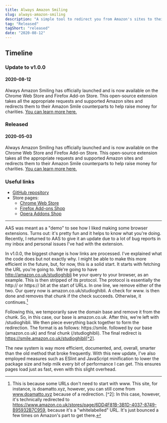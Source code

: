 ```yaml
---
title: Always Amazon Smiling
slug: always-amazon-smiling
description: "A simple tool to redirect you from Amazon's sites to their Amazon Smile counterparts."
tag: "Released"
tagShort: "released"
date: "2020-08-12"
---
```


<h2>Timeline</h2>
<section id="timeline">
  <section class="released">
    <h3>Update to v1.0.0</h3>
    <h4 class="minor">2020-08-12</h4>
    <p>
      Always Amazon Smiling has officially launched and is now
      available on the Chrome Web Store and Firefox Add-on Store.
      This open-source extension takes all the appropriate requests
      and supported Amazon sites and redirects them to their Amazon
      Smile counterparts to help raise money for charities. <a
      href="https://github.com/doamatto/always-amazon-smiling"> You
      can learn more here.</a>
    </p>
  </section>
  <section class="released">
    <h3>Released</h3>
    <h4 class="minor">2020-05-03</h4>
    <p>
      Always Amazon Smiling has officially launched and is now
      available on the Chrome Web Store and Firefox Add-on Store.
      This open-source extension takes all the appropriate requests
      and supported Amazon sites and redirects them to their Amazon
      Smile counterparts to help raise money for charities. <a
      href="https://github.com/doamatto/always-amazon-smiling"> You
      can learn more here.</a>
    </p>
  </section>
</section>

### Useful links
- [GitHub repository](https://github.com/doamatto/always-amazon-smiling)
- Store pages:
  - [Chrome Web Store](https://chrome.google.com/webstore/detail/always-amazon-smiling/ioeinegegnpkndnbkmmhhhaljlfpemgf)
  - [Firefox Add-ons Shop](https://addons.mozilla.org/firefox/addon/always-amazon-smiling/)
  - [Opera Addons Shop](https://addons.opera.com/extensions/details/always-amazon-smiling/)

---

AAS was meant as a "demo" to see how I liked making some browser extensions. Turns out: it's pretty fun and it helps to know what you're doing. Recently, I returned to AAS to give it an update due to a lot of bug reports in my inbox and personal issues I've had with the extension.

In v1.0.0, the biggest change is how links are processed. I've explained what the code does but not exactly why. I might be able to make this more efficient in the future, but, for now, this is a solid start. It starts with fetching the URL you're going to. We're going to have http://amazon.co.uk/studioghibli be your query to your browser, as an example. This is then stripped of its protocol. The protocol is essentially the http:// or https:// bit at the start of URLs. In one line, we remove either of the two. Our query now is amazon.co.uk/studioghibli. A check for www. is then done and removes that chunk if the check succeeds. Otherwise, it continues.[^1]

Following this, we temporarily save the domain base and remove it from the chunk. So, in this case, our base is amazon.co.uk. After this, we're left with /studioghibli. We then piece everything back together to form the redirection. The format is as follows: https://smile. followed by our base (amazon.co.uk) and final chunk (/studioghibli). The final redirect is https://smile.amazon.co.uk/studioghibli[^2].

The new system is way more efficient, documented, and, overall, smarter than the old method that broke frequently. With this new update, I've also employed measures such as ESlint and JavaScript minification to lower the package size and help milk every bit of performance I can get. This ensures pages load just as fast, even with this slight overhead.

[^1]: This is because some URLs don't need to start with www. This site, for instance, is doamatto.xyz, however, you can still come from www.doamatto.xyz because of a redirection. [^2]: In this case, however, it's technically redirected to https://www.amazon.co.uk/stores/page/6DD4F81B-3B1D-4037-8749-B95932B7C959, because it's a "whitelabelled" URL. It's just bounced a few times on Amazon's part to get there.